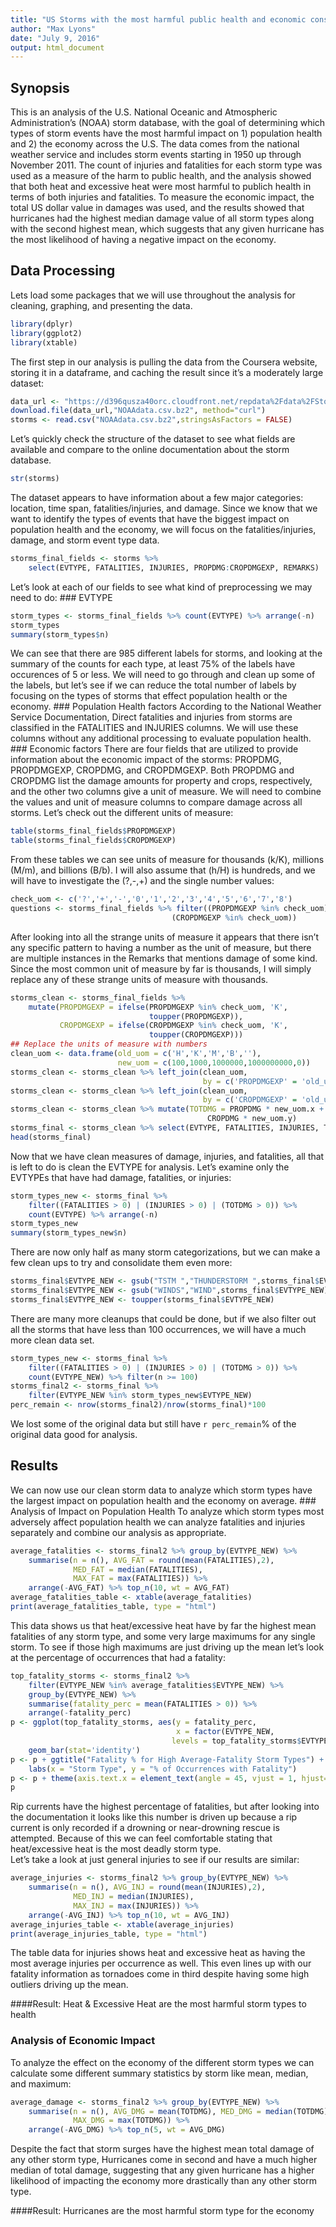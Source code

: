 ```yaml
---
title: "US Storms with the most harmful public health and economic consequences"
author: "Max Lyons"
date: "July 9, 2016"
output: html_document
---
```


## Synopsis
This is an analysis of the U.S. National Oceanic and Atmospheric 
Administration's (NOAA) storm database, with the goal of determining which types
of storm events have the most harmful impact on 1) population health and 
2) the economy across the U.S. The data comes from the national weather service
and includes storm events starting in 1950 up through November 2011. The count
of injuries and fatalities for each storm type was used as a measure of the 
harm to public health, and the analysis showed that both heat and excessive heat
were most harmful to publich health in terms of both injuries and fatalities. 
To measure the economic impact, the total US dollar value in damages was used,
and the results showed that hurricanes had the highest median damage value of
all storm types along with the second highest mean, which suggests that any
given hurricane has the most likelihood of having a negative impact on the 
economy.


## Data Processing
Lets load some packages that we will use throughout the analysis for cleaning, 
graphing, and presenting the data.
```r
library(dplyr)
library(ggplot2)
library(xtable)
```

The first step in our analysis is pulling the data from the Coursera website,
storing it in a dataframe, and caching the result since it's a moderately
large dataset:
```r
data_url <- "https://d396qusza40orc.cloudfront.net/repdata%2Fdata%2FStormData.csv.bz2"
download.file(data_url,"NOAAdata.csv.bz2", method="curl")
storms <- read.csv("NOAAdata.csv.bz2",stringsAsFactors = FALSE)
```
Let's quickly check the structure of the dataset to see what fields are 
available and compare to the online documentation about the storm database.
```r
str(storms)
```
The dataset appears to have information about a few major categories: location,
time span, fatalities/injuries, and damage. Since we know that we want to 
identify the types of events that have the biggest impact on population health 
and the economy, we will focus on the fatalities/injuries, damage, and storm 
event type data.
```r
storms_final_fields <- storms %>% 
    select(EVTYPE, FATALITIES, INJURIES, PROPDMG:CROPDMGEXP, REMARKS)
```
Let's look at each of our fields to see what kind of preprocessing we may need
to do:
### EVTYPE
```r
storm_types <- storms_final_fields %>% count(EVTYPE) %>% arrange(-n)
storm_types
summary(storm_types$n)
```
We can see that there are 985 different labels for storms, and looking at the
summary of the counts for each type, at least 75% of the labels have occurences
of 5 or less. We will need to go through and clean up some of the labels, but
let's see if we can reduce the total number of labels by focusing on the types
of storms that effect population health or the economy.
### Population Health factors
According to the National Weather Service Documentation, Direct fatalities and
injuries from storms are classified in the FATALITIES and INJURIES columns. We 
will use these columns without any additional processing to evaluate population
health.
### Economic factors
There are four fields that are utilized to provide information about the 
economic impact of the storms: PROPDMG, PROPDMGEXP, CROPDMG, and CROPDMGEXP.
Both PROPDMG and CROPDMG list the damage amounts for property and crops, 
respectively, and the other two columns give a unit of measure. We will need to
combine the values and unit of measure columns to compare damage across all 
storms. Let's check out the different units of measure:
```r
table(storms_final_fields$PROPDMGEXP)
table(storms_final_fields$CROPDMGEXP)
```
From these tables we can see units of measure for thousands (k/K), 
millions (M/m), and billions (B/b). I will also assume that (h/H) is hundreds, 
and we will have to investigate the (?,-,+) and the single number values:
```r
check_uom <- c('?','+','-','0','1','2','3','4','5','6','7','8')
questions <- storms_final_fields %>% filter((PROPDMGEXP %in% check_uom) | 
                                    (CROPDMGEXP %in% check_uom))
```
After looking into all the strange units of measure it appears that there isn't
any specific pattern to having a number as the unit of measure, but there are 
multiple instances in the Remarks that mentions damage of some kind. Since the 
most common unit of measure by far is thousands, I will simply replace any of 
these strange units of measure with thousands.
```r
storms_clean <- storms_final_fields %>% 
    mutate(PROPDMGEXP = ifelse(PROPDMGEXP %in% check_uom, 'K', 
                               toupper(PROPDMGEXP)), 
           CROPDMGEXP = ifelse(CROPDMGEXP %in% check_uom, 'K', 
                               toupper(CROPDMGEXP)))
## Replace the units of measure with numbers
clean_uom <- data.frame(old_uom = c('H','K','M','B',''), 
                        new_uom = c(100,1000,1000000,1000000000,0))
storms_clean <- storms_clean %>% left_join(clean_uom, 
                                           by = c('PROPDMGEXP' = 'old_uom'))
storms_clean <- storms_clean %>% left_join(clean_uom, 
                                           by = c('CROPDMGEXP' = 'old_uom'))
storms_clean <- storms_clean %>% mutate(TOTDMG = PROPDMG * new_uom.x + 
                                            CROPDMG * new_uom.y)
storms_final <- storms_clean %>% select(EVTYPE, FATALITIES, INJURIES, TOTDMG)
head(storms_final)
```
Now that we have clean measures of damage, injuries, and fatalities, all that
is left to do is clean the EVTYPE for analysis. Let's examine only the EVTYPEs
that have had damage, fatalities, or injuries:
```r
storm_types_new <- storms_final %>% 
    filter((FATALITIES > 0) | (INJURIES > 0) | (TOTDMG > 0)) %>%
    count(EVTYPE) %>% arrange(-n)
storm_types_new
summary(storm_types_new$n)
```
There are now only half as many storm categorizations, but we can make a few
clean ups to try and consolidate them even more:
```r
storms_final$EVTYPE_NEW <- gsub("TSTM ","THUNDERSTORM ",storms_final$EVTYPE)
storms_final$EVTYPE_NEW <- gsub("WINDS","WIND",storms_final$EVTYPE_NEW)
storms_final$EVTYPE_NEW <- toupper(storms_final$EVTYPE_NEW)
```

There are many more cleanups that could be done, but if we also filter out
all the storms that have less than 100 occurrences, we will have a much more 
clean data set.
```r
storm_types_new <- storms_final %>% 
    filter((FATALITIES > 0) | (INJURIES > 0) | (TOTDMG > 0)) %>%
    count(EVTYPE_NEW) %>% filter(n >= 100)
storms_final2 <- storms_final %>% 
    filter(EVTYPE_NEW %in% storm_types_new$EVTYPE_NEW)
perc_remain <- nrow(storms_final2)/nrow(storms_final)*100
```
We lost some of the original data but still have `r perc_remain`% of the
original data good for analysis.

## Results
We can now use our clean storm data to analyze which storm types have the 
largest impact on population health and the economy on average.
### Analysis of Impact on Population Health
To analyze which storm types most adversely affect population health we can 
analyze fatalities and injuries separately and combine our analysis as 
appropriate.
```r
average_fatalities <- storms_final2 %>% group_by(EVTYPE_NEW) %>% 
    summarise(n = n(), AVG_FAT = round(mean(FATALITIES),2), 
              MED_FAT = median(FATALITIES), 
              MAX_FAT = max(FATALITIES)) %>%
    arrange(-AVG_FAT) %>% top_n(10, wt = AVG_FAT)
average_fatalities_table <- xtable(average_fatalities)
print(average_fatalities_table, type = "html")
```

This data shows us that heat/excessive heat have by far the highest mean
fatalities of any storm type, and some very large maximums for any single storm.
To see if those high maximums are just driving up the mean let's look at the
percentage of occurrences that had a fatality:
```r
top_fatality_storms <- storms_final2 %>% 
    filter(EVTYPE_NEW %in% average_fatalities$EVTYPE_NEW) %>% 
    group_by(EVTYPE_NEW) %>%
    summarise(fatality_perc = mean(FATALITIES > 0)) %>%
    arrange(-fatality_perc)
p <- ggplot(top_fatality_storms, aes(y = fatality_perc, 
                                     x = factor(EVTYPE_NEW, 
                                    levels = top_fatality_storms$EVTYPE_NEW))) +
    geom_bar(stat='identity')
p <- p + ggtitle("Fatality % for High Average-Fatality Storm Types") +
    labs(x = "Storm Type", y = "% of Occurrences with Fatality")
p <- p + theme(axis.text.x = element_text(angle = 45, vjust = 1, hjust=1))
p
```
Rip currents have the highest percentage of fatalities, but after looking into
the documentation it looks like this number is driven up because a
rip current is only recorded if a drowning or near-drowning rescue is attempted.
Because of this we can feel comfortable stating that heat/excessive heat is the
most deadly storm type.  
Let's take a look at just general injuries to see if our results are similar:
```r
average_injuries <- storms_final2 %>% group_by(EVTYPE_NEW) %>% 
    summarise(n = n(), AVG_INJ = round(mean(INJURIES),2), 
              MED_INJ = median(INJURIES), 
              MAX_INJ = max(INJURIES)) %>%
    arrange(-AVG_INJ) %>% top_n(10, wt = AVG_INJ)
average_injuries_table <- xtable(average_injuries)
print(average_injuries_table, type = "html")
```

The table data for injuries shows heat and excessive heat as having the most 
average injuries per occurrence as well. This even lines up with our fatality
information as tornadoes come in third despite having some high outliers driving
up the mean.  

####Result: Heat & Excessive Heat are the most harmful storm types to health

### Analysis of Economic Impact
To analyze the effect on the economy of the different storm types we can 
calculate some different summary statistics by storm like mean, median, and
maximum:
```r
average_damage <- storms_final2 %>% group_by(EVTYPE_NEW) %>% 
    summarise(n = n(), AVG_DMG = mean(TOTDMG), MED_DMG = median(TOTDMG), 
              MAX_DMG = max(TOTDMG)) %>%
    arrange(-AVG_DMG) %>% top_n(5, wt = AVG_DMG)
```

Despite the fact that storm surges have the highest mean total damage of any
other storm type, Hurricanes come in second and have a much higher median of 
total damage, suggesting that any given hurricane has a higher likelihood of 
impacting the economy more drastically than any other storm type. 

####Result: Hurricanes are the most harmful storm type for the economy

